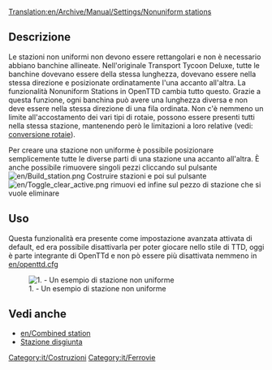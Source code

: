 [[Translation:en/Archive/Manual/Settings/Nonuniform stations]]

<!--A [[Advanced Settings|setting]] that allows you to build arbitrary stations.-->

== Descrizione ==
Le stazioni non uniformi non devono essere rettangolari e non è necessario abbiano banchine allineate.
Nell'originale Transport Tycoon Deluxe, tutte le banchine dovevano essere della stessa lunghezza, dovevano essere nella stessa direzione e posizionate ordinatamente l'una accanto all'altra.
La funzionalità Nonuniform Stations in OpenTTD cambia tutto questo. Grazie a questa funzione, ogni banchina può avere una lunghezza diversa e non deve essere nella stessa direzione di una fila ordinata. Non c'è nemmeno un limite all'accostamento dei vari tipi di rotaie, possono essere presenti tutti nella stessa stazione, mantenendo però le limitazioni a loro relative (vedi: [[it/Manual/Convertire rotaia|conversione rotaie]]).

Per creare una stazione non uniforme è possibile posizionare semplicemente tutte le diverse parti di una stazione una accanto all'altra. È anche possibile rimuovere singoli pezzi cliccando sul pulsante [[File:en/Build station.png]] Costruire stazioni e poi sul pulsante [[File:en/Toggle clear active.png]] rimuovi ed infine sul pezzo di stazione che si vuole eliminare

== Uso ==
Questa funzionalità era presente come impostazione avanzata attivata di default, ed era possibile disattivarla per poter giocare nello stile di TTD, oggi è parte integrante di OpenTTd e non pò essere più disattivata nemmeno in [[en/openttd.cfg]]

<!--This option is enabled by default. Either disable this option through the [[Advanced_Settings/Stations#Nonuniform_stations|Advanced Settings -> stations]] window or use the following syntax in [[openttd.cfg]]:
<pre>[station]
nonuniform_stations = false</pre> -->

[[File:en/nonuniform.png|center|none|frame|1. - Un esempio di stazione non uniforme]]

== Vedi anche ==

* [[en/Combined station]]
* [[it/Manual/Stazioni|Stazione disgiunta]]

[[Category:it/Costruzioni]]
[[Category:it/Ferrovie]]